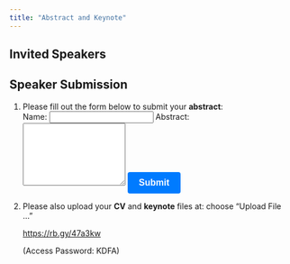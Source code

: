 ```yaml
---
title: "Abstract and Keynote"
---
```


## Invited Speakers

<div id="speakers">
  <!-- Speaker information will be dynamically added here -->
</div>

<script>
  const speakers = [
    {
      name: "Dr. Jamal Tex Li-Hsing Chi",
      topic: "WHO Dengue Fever Recommendations and Strategies (Presented on behalf of Dr. Deq Said Jama, WHO Somaliland Officer)"
    },
    {
      name: "Dr. Ahmed Abdi Hersi",
      topic: "Clinical Guideline for Dengue Fever Management"
    },
    {
      name: "Dr. Chin-I Chen",
      topic: "Taiwan Cares: The Dengue Management experience from Taiwan"
    },
    {
      name: "Dr. Omar Marshal",
      topic: "Epidemiology of Breast, Esophageal, and Liver Cancer in Somaliland"
    },
    {
      name: "Dr. Fadumo Ahmed Liban",
      topic: "Breast Cancer Therapy in Somaliland"
    },
    {
      name: "Dr. Abdillahi Abdi Ali",
      topic: "Esophageal Carcinoma Therapy in Somaliland"
    },
    {
      name: "Dr. Ming-Shun Wu",
      topic: "Liver Cancer Prevention and Therapy—Taiwan Experience (pre-recorded video)"
    },
    {
      name: "Dr. Yen-Hsiang Wang",
      topic: "Introducing Laparoscopic Surgery for Hargeisa Group Hospital"
    },
    {
      name: "Dr. Ahmed Saed Ali",
      topic: "Orthopedic Training Program at HGH"
    },
    {
      name: "Dr. Yu-Pin Chen",
      topic: "Orthopedic Training Collaboration between HGH and TMWH"
    },
    {
      name: "Dr. Abdirashid Ismail",
      topic: "Fall Prevention for Adults: Reducing the Risk of Fractures and Cognitive Decline"
    }
  ];

  const speakersDiv = document.getElementById('speakers');

  speakers.forEach(speaker => {
    const speakerDiv = document.createElement('div');
    speakerDiv.innerHTML = `
      <h3>${speaker.name}</h3>
      <p><strong>Topic:</strong> ${speaker.topic}</p>
    `;

    speakersDiv.appendChild(speakerDiv);
  });
</script>



## Speaker Submission

<style>
  button[type="submit"] {
    display: inline-block;
    padding: 10px 20px;
    font-size: 16px;
    font-weight: bold;
    text-align: center;
    text-decoration: none;
    background-color: #007bff;
    color: #fff;
    border: none;
    border-radius: 4px;
    cursor: pointer;
    -webkit-appearance: none;
    -moz-appearance: none;
    appearance: none;
  }
</style>


1) Please fill out the form below to submit your **abstract**:
<form action="https://formspree.io/f/mqkrnprr" method="POST">
  <label for="name">Name:</label>
  <input type="text" name="name" required>
<label for="abstract">Abstract:</label>
  <textarea name="abstract" rows="7" required></textarea>
<button type="submit">Submit</button>
</form>



2) Please also upload your **CV** and **keynote** files at: choose "Upload File ..." 
<p><a href="https://share.multcloud.link/share/4bc82117-9830-4a77-b236-f1dfaa63bca5" target="_blank">https://rb.gy/47a3kw</a></p>
<p>(Access Password: KDFA)</p>

